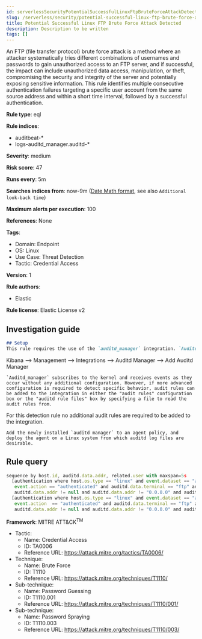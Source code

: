 ```yaml
---
id: serverlessSecurityPotentialSuccessfulLinuxFtpBruteForceAttackDetected
slug: /serverless/security/potential-successful-linux-ftp-brute-force-attack-detected
title: Potential Successful Linux FTP Brute Force Attack Detected
description: Description to be written
tags: []
---
```


<div id="potential-successful-linux-ftp-brute-force-attack-detected"></div>

An FTP (file transfer protocol) brute force attack is a method where an attacker systematically tries different combinations of usernames and passwords to gain unauthorized access to an FTP server, and if successful, the impact can include unauthorized data access, manipulation, or theft, compromising the security and integrity of the server and potentially exposing sensitive information. This rule identifies multiple consecutive authentication failures targeting a specific user account from the same source address and within a short time interval, followed by a successful authentication.

**Rule type**: eql

**Rule indices**: 

* auditbeat-*
* logs-auditd_manager.auditd-*

**Severity**: medium

**Risk score**: 47

**Runs every**: 5m

**Searches indices from**: now-9m ([Date Math format](((ref))/common-options.html#date-math), see also <DocLink id="serverlessSecurityRulesUiCreate" section="set-the-rules-schedule">`Additional look-back time`</DocLink>)

**Maximum alerts per execution**: 100

**References**: None

**Tags**: 

* Domain: Endpoint
* OS: Linux
* Use Case: Threat Detection
* Tactic: Credential Access

**Version**: 1

**Rule authors**: 

* Elastic

**Rule license**: Elastic License v2

## Investigation guide

```markdown
## Setup
This rule requires the use of the `auditd_manager` integration. `Auditd_manager` is a tool designed to simplify and enhance the management of the audit subsystem in Linux systems. It provides a user-friendly interface and automation capabilities for configuring and monitoring system auditing through the auditd daemon. With `auditd_manager`, administrators can easily define audit rules, track system events, and generate comprehensive audit reports, improving overall security and compliance in the system. The following steps should be executed in order to install and deploy `auditd_manager` on a Linux system. 
```
Kibana -->
Management -->
Integrations -->
Auditd Manager -->
Add Auditd Manager
```
`Auditd_manager` subscribes to the kernel and receives events as they occur without any additional configuration. However, if more advanced configuration is required to detect specific behavior, audit rules can be added to the integration in either the "audit rules" configuration box or the "auditd rule files" box by specifying a file to read the audit rules from. 
```
For this detection rule no additional audit rules are required to be added to the integration. 
```
Add the newly installed `auditd manager` to an agent policy, and deploy the agent on a Linux system from which auditd log files are desirable.
```

## Rule query

```js
sequence by host.id, auditd.data.addr, related.user with maxspan=5s
  [authentication where host.os.type == "linux" and event.dataset == "auditd_manager.auditd" and 
   event.action == "authenticated" and auditd.data.terminal == "ftp" and event.outcome == "failure" and 
   auditd.data.addr != null and auditd.data.addr != "0.0.0.0" and auditd.data.addr != "::"] with runs=10
  [authentication where host.os.type == "linux" and event.dataset == "auditd_manager.auditd" and 
   event.action  == "authenticated" and auditd.data.terminal == "ftp" and event.outcome == "success" and 
   auditd.data.addr != null and auditd.data.addr != "0.0.0.0" and auditd.data.addr != "::"] | tail 1

```

**Framework**: MITRE ATT&CK<sup>TM</sup>

* Tactic:
    * Name: Credential Access
    * ID: TA0006
    * Reference URL: https://attack.mitre.org/tactics/TA0006/
* Technique:
    * Name: Brute Force
    * ID: T1110
    * Reference URL: https://attack.mitre.org/techniques/T1110/
* Sub-technique:
    * Name: Password Guessing
    * ID: T1110.001
    * Reference URL: https://attack.mitre.org/techniques/T1110/001/
* Sub-technique:
    * Name: Password Spraying
    * ID: T1110.003
    * Reference URL: https://attack.mitre.org/techniques/T1110/003/

